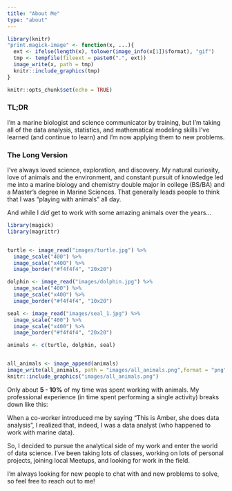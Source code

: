 ```yaml
---
title: "About Me"
type: "about"
---
```


```r
library(knitr)
"print.magick-image" <- function(x, ...){
  ext <- ifelse(length(x), tolower(image_info(x[1])$format), "gif")
  tmp <- tempfile(fileext = paste0(".", ext))
  image_write(x, path = tmp)
  knitr::include_graphics(tmp)
}
```

```r
knitr::opts_chunk$set(echo = TRUE)
```

### TL;DR
I'm a marine biologist and science communicator by training, but I'm taking all of the data analysis, statistics, and mathematical modeling skills I've learned (and continue to learn) and I'm now applying them to new problems.

### The Long Version
I've always loved science, exploration, and discovery.  My natural curiosity, love of animals and the environment, and constant pursuit of knowledge led me into a marine biology and chemistry double major in college (BS/BA) and a Master's degree in Marine Sciences. That generally leads people to think that I was "playing with animals" all day. 

And while I *did* get to work with some amazing animals over the years...

```r
library(magick)
library(magrittr)


turtle <- image_read("images/turtle.jpg") %>% 
  image_scale("400") %>% 
  image_scale("x400") %>% 
  image_border("#f4f4f4", "20x20")

dolphin <- image_read("images/dolphin.jpg") %>% 
  image_scale("400") %>% 
  image_scale("x400") %>% 
  image_border("#f4f4f4", "10x20")

seal <- image_read("images/seal_1.jpg") %>% 
  image_scale("400") %>% 
  image_scale("x400") %>% 
  image_border("#f4f4f4", "20x20")

animals <- c(turtle, dolphin, seal)


all_animals <- image_append(animals)
image_write(all_animals, path = "images/all_animals.png",format = "png")
knitr::include_graphics("images/all_animals.png")

```

Only about **5 - 10%** of my time was spent working with animals. My professional experience (in time spent performing a single activity) breaks down like this:



When a co-worker introduced me by saying "This is Amber, she does data analysis", I realized that, indeed, I was a data analyst (who happened to work with marine data).

So, I decided to pursue the analytical side of my work and enter the world of data science.  I've been taking lots of classes, working on lots of personal projects, joining local Meetups, and looking for work in the field. 

I'm always looking for new people to chat with and new problems to solve, so feel free to reach out to me!
